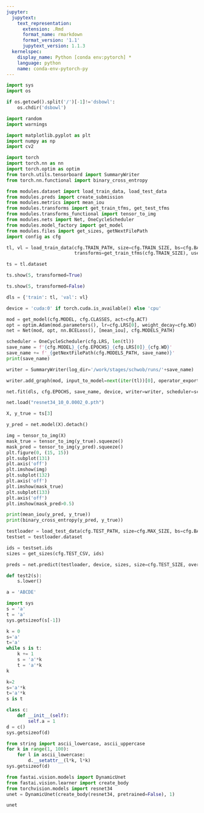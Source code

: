 ```yaml
---
jupyter:
  jupytext:
    text_representation:
      extension: .Rmd
      format_name: rmarkdown
      format_version: '1.1'
      jupytext_version: 1.1.3
  kernelspec:
    display_name: Python [conda env:pytorch] *
    language: python
    name: conda-env-pytorch-py
---
```


```python
import sys
import os

if os.getcwd().split('/')[-1]!='dsbowl':
    os.chdir('dsbowl')

import random
import warnings

import matplotlib.pyplot as plt
import numpy as np
import cv2

import torch
import torch.nn as nn
import torch.optim as optim
from torch.utils.tensorboard import SummaryWriter
from torch.nn.functional import binary_cross_entropy

from modules.dataset import load_train_data, load_test_data
from modules.preds import create_submission
from modules.metrics import mean_iou
from modules.transforms import get_train_tfms, get_test_tfms
from modules.transforms_functional import tensor_to_img
from modules.nets import Net, OneCycleScheduler
from modules.model_factory import get_model
from modules.files import get_sizes, getNextFilePath
import config as cfg
```

```python
tl, vl = load_train_data(cfg.TRAIN_PATH, size=cfg.TRAIN_SIZE, bs=cfg.BATCH_SIZE,
                         transforms=get_train_tfms(cfg.TRAIN_SIZE), use_augs=True, shuffle=False)
```

```python
ts = tl.dataset
```

```python
ts.show(5, transformed=True)
```

```python
ts.show(5, transformed=False)
```

```python
dls = {'train': tl, 'val': vl}
```

```python
device = 'cuda:0' if torch.cuda.is_available() else 'cpu'

mod = get_model(cfg.MODEL, cfg.CLASSES, act=cfg.ACT)
opt = optim.Adam(mod.parameters(), lr=cfg.LRS[0], weight_decay=cfg.WD)
net = Net(mod, opt, nn.BCELoss(), [mean_iou], cfg.MODELS_PATH)
```

```python
scheduler = OneCycleScheduler(cfg.LRS, len(tl))
save_name = f'{cfg.MODEL}_{cfg.EPOCHS}_{cfg.LRS[0]}_{cfg.WD}'
save_name += f'_{getNextFilePath(cfg.MODELS_PATH, save_name)}'
print(save_name)
```

```python
writer = SummaryWriter(log_dir='/work/stages/schwob/runs/'+save_name)
```

```python
writer.add_graph(mod, input_to_model=next(iter(tl))[0], operator_export_type='RAW')
```

```python
net.fit(dls, cfg.EPOCHS, save_name, device, writer=writer, scheduler=scheduler)
```

```python
net.load("resnet34_10_0.0002_0.pth")
```

```python
X, y_true = ts[3]
```

```python
y_pred = net.model(X).detach()
```

```python
img = tensor_to_img(X)
mask_true = tensor_to_img(y_true).squeeze()
mask_pred = tensor_to_img(y_pred).squeeze()
plt.figure(0, (15, 15))
plt.subplot(131)
plt.axis('off')
plt.imshow(img)
plt.subplot(132)
plt.axis('off')
plt.imshow(mask_true)
plt.subplot(133)
plt.axis('off')
plt.imshow(mask_pred>0.5)
```

```python
print(mean_iou(y_pred, y_true))
print(binary_cross_entropy(y_pred, y_true))
```

```python
testloader = load_test_data(cfg.TEST_PATH, size=cfg.MAX_SIZE, bs=cfg.BATCH_SIZE, transforms=get_test_tfms(cfg.MAX_SIZE))
testset = testloader.dataset
```

```python
ids = testset.ids
sizes = get_sizes(cfg.TEST_CSV, ids)
```

```python
preds = net.predict(testloader, device, sizes, size=cfg.TEST_SIZE, overlap=cfg.TEST_OVERLAP, out_channels=cfg.CLASSES)
```

```python
def test2(s):
    s.lower()
```

```python
a = 'ABCDE'
```

```python
import sys
s = 'a'
t = 'a'
sys.getsizeof(s[-1])
```

```python
k = 0
s='a'
t='a'
while s is t:
    k += 1
    s = 'a'*k
    t = 'a'*k
k
```

```python
k=2
s='a'*k
t='a'*k
s is t
```

```python
class c:
    def __init__(self):
        self.a = 1
d = c()
sys.getsizeof(d)
```

```python
from string import ascii_lowercase, ascii_uppercase
for k in range(1, 100):
    for l in ascii_lowercase:
        d.__setattr__(l*k, l*k)
sys.getsizeof(d)
```

```python
from fastai.vision.models import DynamicUnet
from fastai.vision.learner import create_body
from torchvision.models import resnet34
unet = DynamicUnet(create_body(resnet34, pretrained=False), 1)
```

```python
unet
```

```python

```
